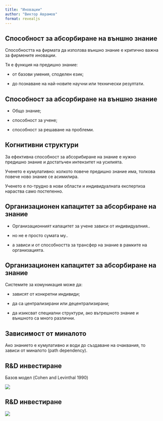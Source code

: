 ```yaml
---
title: "Иновации"
author: "Виктор Аврамов"
format: revealjs
---
```


## Способност за абсорбиране на външно знание

Способността на фирмата да използва външно знание е критично важна за фирмените иновации. 

Тя е функция на предишно знание:

::: {.incremental}

- от базови умения, споделен език;

- до познаване на най-новите научни или технически резултати.

:::

## Способност за абсорбиране на външно знание

::: {.incremental}

- Общо знание;

- способност за учене;

- способност за решаване на проблеми.

:::


## Когнитивни структури

За ефективна способност за абсорибиране на знание е нужно предишно знание и достатъчен интензитет на усилията.

Ученето е кумулативно: колкото повече предишно знание има, толкова повече ново знание се асимилира. 

Ученето е по-трудно в нови области и индивидуалната експертиза нараства само постепенно.

## Организационен капацитет за абсорбиране на знание

::: {.incremental}

- Организационният капацитет за учене зависи от индивидуалния..

- но не е просто сумата му..

- а зависи и от способността за трансфер на знание в рамките на организацията.

:::

## Организационен капацитет за абсорбиране на знание

Системите за комуникация може да:

::: {.incremental}

- зависят от конкретни индивиди;

- да са централизирани или децентрализирани;

- да изиксват специални структури, ако вътрешното знание и външното са много различни.

:::

## Зависимост от миналото

Ако знанието е кумулативно и води до създаване на очаквания, то зависи от миналото (path dependency).

## R&D инвестиране

Базов модел (Cohen and Levinthal 1990)


![](one.png)

## R&D инвестиране

![](two.png)






